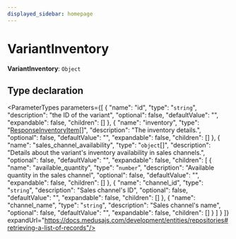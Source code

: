 ```yaml
---
displayed_sidebar: homepage
---
```



# VariantInventory

 **VariantInventory**: `Object`

## Type declaration

<ParameterTypes parameters={[
  {
    "name": "id",
    "type": "`string`",
    "description": "the ID of the variant",
    "optional": false,
    "defaultValue": "",
    "expandable": false,
    "children": []
  },
  {
    "name": "inventory",
    "type": "[ResponseInventoryItem](medusa.ResponseInventoryItem.mdx)[]",
    "description": "The inventory details.",
    "optional": false,
    "defaultValue": "",
    "expandable": false,
    "children": []
  },
  {
    "name": "sales_channel_availability",
    "type": "`object`[]",
    "description": "Details about the variant's inventory availability in sales channels.",
    "optional": false,
    "defaultValue": "",
    "expandable": false,
    "children": [
      {
        "name": "available_quantity",
        "type": "`number`",
        "description": "Available quantity in the sales channel",
        "optional": false,
        "defaultValue": "",
        "expandable": false,
        "children": []
      },
      {
        "name": "channel_id",
        "type": "`string`",
        "description": "Sales channel's ID",
        "optional": false,
        "defaultValue": "",
        "expandable": false,
        "children": []
      },
      {
        "name": "channel_name",
        "type": "`string`",
        "description": "Sales channel's name",
        "optional": false,
        "defaultValue": "",
        "expandable": false,
        "children": []
      }
    ]
  }
]} expandUrl="https://docs.medusajs.com/development/entities/repositories#retrieving-a-list-of-records"/>
